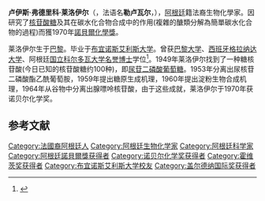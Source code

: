 {{noteTA
|1=zh-cn:卢伊斯;zh-tw:路易;
|2=zh-cn:霍维茨;zh-tw:霍維茲;
}}
{{Infobox scientist
| name =   卢伊斯·弗德里科·莱洛伊尔<br>Mr.Luis Federico Leloir
| image = Luis Federico Leloir - young.jpg
| image_size     = 180px
| caption = 莱洛伊尔二十幾歲的照片
| birth_date =  {{Birth date|1906|9|06}}
| birth_place = {{flagicon|FRA}} [[法蘭西第三共和國|法國]][[巴黎|巴黎]]
| death_date = {{Death date and age|1987|12|2|1906|9|06}}
| death_place = {{Flag|Argentina}}[[布宜諾斯艾利斯|布宜諾斯艾利斯]]
| residence = [[阿根廷|阿根廷]][[布宜諾斯艾利斯|布宜諾斯艾利斯]]
|nationality = {{flagicon|Argentina}}[[阿根廷|阿根廷]], {{flagicon|France}}
| ethnicity = [[巴斯克人|巴斯克人]]
| field = [[生物化學|生物化學]]
| work_institution =[[布宜诺斯艾利斯大学|布宜诺斯艾利斯大学]]<br>[[圣路易斯华盛顿大学|圣路易斯华盛顿大学]]（1943年-1944年）<br>[[哥倫比亞大學|哥倫比亞大學]]（1944年-1945年）<br>Fundación Instituto Campomar（1947年-1981年）<br>[[劍橋大學|劍橋大學]]（1936年-1943年）
| alma_mater = [[布宜诺斯艾利斯大学|布宜诺斯艾利斯大学]]
| known_for  = [[半乳糖血症|半乳糖血症]]<br>[[乳糖不耐症|乳糖不耐症]]<br>{{le|Carbohydrate metabolism|Carbohydrate metabolism}}
| prizes =   {{nowrap|[[路易莎·格罗斯·霍维茨奖|路易莎·格罗斯·霍维茨奖]]（1967年）}}<br />{{nowrap|[[诺贝尔化学奖|诺贝尔化学奖]]（1970年）}}<br />{{nowrap|[[法國榮譽軍團勳章|法國榮譽軍團勳章]]（1982年）}}
}}

'''卢伊斯·弗德里科·莱洛伊尔'''（{{lang-es|'''Luis Federico Leloir'''}}，法语名'''勒卢瓦尔'''，{{bd|1906年|9月6日|1987年|12月2日|L}}），[[阿根廷|阿根廷]]籍法裔生物化學家。因研究了[[核苷酸糖|核苷酸糖]]及其在碳水化合物合成中的作用(複雜的醣類分解為簡單碳水化合物的過程)而獲1970年[[諾貝爾化學獎|諾貝爾化學獎]]。

莱洛伊尔生于[[巴黎|巴黎]]。毕业于[[布宜诺斯艾利斯大学|布宜诺斯艾利斯大学]]。曾获[[巴黎大学|巴黎大学]]、[[西班牙|西班牙]][[格拉纳达大学|格拉纳达大学]]、阿根廷[[国立科尔多瓦大学|国立科尔多瓦大学]][[名誉博士|名誉博士]]学位<ref>{{cite book |author=[[世界科学院|Third World Academy of Sciences]] |title=Year Book of the Third World Academy of Sciences |date=1986 |publisher=The Academy |page=63 |url=https://books.google.com/books?id=9de4AAAAIAAJ |language=en |access-date=2019-02-15 |archive-date=2020-12-09 |archive-url=https://web.archive.org/web/20201209184033/https://books.google.com/books?id=9de4AAAAIAAJ }}</ref>。1949年莱洛伊尔找到了一种糖核苷酸(今日已知的核苷酸糖约100种)，即[[尿苷二磷酸葡萄糖|尿苷二磷酸葡萄糖]]。1953年分离出尿核苷二磷酸酯乙酰葡萄胺，1959年提出糖原生成机理，1960年提出淀粉生物合成机理，1964年从谷物中分离出腺嘌呤核苷酸，由于这些成就，莱洛伊尔于1970年获诺贝尔化学奖。

==参考文献==
{{reflist}}
{{Clr}}
{{诺贝尔化学奖获得者 (1951年-1975年)}}
{{加拿大盖尔德纳国际奖获得者}}
{{路易莎·格罗斯·霍维茨奖获得者}}

{{Authority control}}
{{DEFAULTSORT:Leloir, Luis}}
[[Category:法國裔阿根廷人|Category:法國裔阿根廷人]]
[[Category:阿根廷生物化学家|Category:阿根廷生物化学家]]
[[Category:阿根廷科学家|Category:阿根廷科学家]]
[[Category:阿根廷諾貝爾獎获得者|Category:阿根廷諾貝爾獎获得者]]
[[Category:诺贝尔化学奖获得者|Category:诺贝尔化学奖获得者]]
[[Category:霍维茨奖获得者|Category:霍维茨奖获得者]]
[[Category:布宜诺斯艾利斯大学校友|Category:布宜诺斯艾利斯大学校友]]
[[Category:盖尔德纳国际奖获得者|Category:盖尔德纳国际奖获得者]]